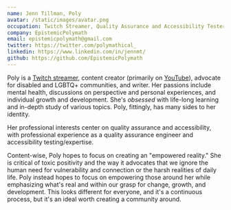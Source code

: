 ```yaml
---
name: Jenn Tillman, Poly
avatar: /static/images/avatar.png
occupation: Twitch Streamer, Quality Assurance and Accessibility Tester, Passionate Writer and Learner, and Gamer
company: EpistemicPolymath
email: epistemicpolymath@gmail.com
twitter: https://twitter.com/polymathical_
linkedin: https://www.linkedin.com/in/jennmt/
github: https://github.com/EpistemicPolymath
---
```


Poly is a [Twitch streamer](https://www.twitch.tv/EpistemicPolymath), content creator (primarily on [YouTube](https://www.youtube.com/c/EpistemicPolymath)), advocate for disabled and LGBTQ+ communities, and writer. Her passions include mental health, discussions on perspective and personal experiences, and individual growth and development. She's *obsessed* with life-long learning and in-depth study of various topics. Poly, fittingly, has many sides to her identity.

Her professional interests center on quality assurance and accessibility, with professional experience as a quality assurance engineer and accessibility testing/expertise.

Content-wise, Poly hopes to focus on creating an "empowered reality." She is critical of toxic positivity and the way it advocates that we ignore the human need for vulnerability and connection or the harsh realities of daily life. Poly instead hopes to focus on empowering those around her while emphasizing what's real and within our grasp for change, growth, and development. This looks different for everyone, and it's a continuous process, but it's an ideal worth creating a community around.